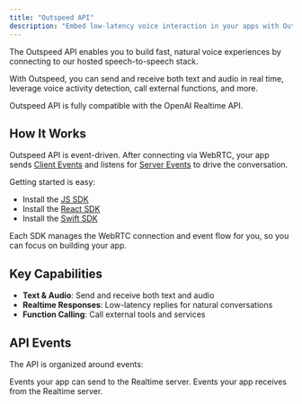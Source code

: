 ```yaml
---
title: "Outspeed API"
description: "Embed low-latency voice interaction in your apps with Outspeed API"
---
```


The Outspeed API enables you to build fast, natural voice experiences by connecting to our hosted speech-to-speech stack.

With Outspeed, you can send and receive both text and audio in real time, leverage voice activity detection, call external functions, and more.

<Note>
  Outspeed API is fully compatible with the OpenAI Realtime API.
</Note>

## How It Works

Outspeed API is event-driven. After connecting via WebRTC, your app sends [Client Events](/api-spec/client) 
and listens for [Server Events](/api-spec/server) to drive the conversation.

Getting started is easy:

- Install the [JS SDK](https://www.npmjs.com/package/@outspeed/client)
- Install the [React SDK](https://www.npmjs.com/package/@outspeed/react)
- Install the [Swift SDK](https://github.com/outspeed-ai/OutspeedSwift)

Each SDK manages the WebRTC connection and event flow for you, so you can focus on building your app.

## Key Capabilities

- **Text & Audio**: Send and receive both text and audio
- **Realtime Responses**: Low-latency replies for natural conversations
- **Function Calling**: Call external tools and services

## API Events

The API is organized around events:

<CardGroup>
  <Card
    title="Client Events"
    icon="arrow-up-right-from-square"
    href="/api-spec/client"
  >
    Events your app can send to the Realtime server.
  </Card>
  <Card
    title="Server Events"
    icon="arrow-down-left-from-square"
    href="/api-spec/server"
  >
    Events your app receives from the Realtime server.
  </Card>
</CardGroup>
